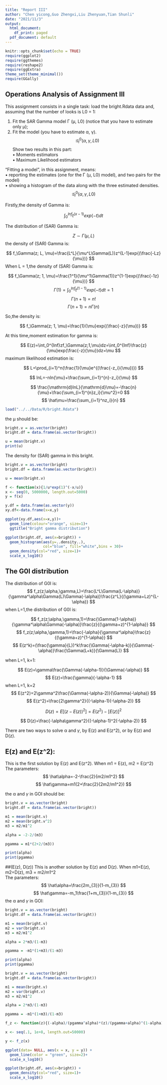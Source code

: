 ```yaml
---
title: "Report III"
author: "Chen yicong,Guo Zhengxi,Liu Zhenyuan,Tian Shunli"
date: "2021/11/3"
output:
  html_document:
    df_print: paged
  pdf_document: default
---
```


```r
knitr::opts_chunk$set(echo = TRUE)
require(ggplot2)
require(ggthemes)
require(reshape2)
require(ggExtra)
theme_set(theme_minimal())
require(GGally)

```

## Operations Analysis of Assignment III
This assignment consists in a single task: load the bright.Rdata
data and, assuming that the number of looks is L0 = 1:

1. Fit the SAR Gamma model Γ (μ, L0) (notice that you have to estimate only μ);
2. Fit the model (you have to estimate α, γ).$$𝒢_I^0(α, γ, L0)$$
Show two results in this part:  
• Moments estimators  
• Maximum Likelihood estimators 

“Fitting a model”, in this assignment, means:  
• reporting the estimates (one for the Γ (μ, L0) model), and two pairs for the model)  
• showing a histogram of the data along with the three estimated densities.$$𝒢_I^0(α, γ, L0)$$ 


Firstly,the density of Gamma is:


$$
\int_0^{Inf} t^{(x-1)}exp(-t)dt
$$

The distribution of (SAR) Gamma is:

$$Z \sim {} \Gamma(\mu, L)$$
the density of (SAR) Gamma is:

$$
f_\Gamma(z; L, \mu)=\frac{L^L}{\mu^L\Gamma(L)}z^{L-1}exp{(\frac{-Lz}{\mu})}
$$
When L = 1,the density of (SAR) Gamma is:

$$
f_\Gamma(z; 1, \mu)=\frac{1^1}{\mu^1\Gamma(1)}z^{1-1}exp{(\frac{-1z}{\mu})}
$$
$$
\Gamma(1)=\int_0^{Inf} t^{(1-1)}exp(-t)dt=1
$$
$$
\Gamma(n+1)=n!
$$
$$
\Gamma(n+1)=n\Gamma(n)
$$

So,the density is:

$$
f_\Gamma(z; 1, \mu)=\frac{1}{\mu}exp{(\frac{-z}{\mu})}
$$

At this time,moment estimation for gamma is:

$$
E(z)=\int_0^{Inf}zf_\Gamma(z;1,\mu)dz=\int_0^{Inf}\frac{z}{\mu}exp(\frac{-z}{\mu})dz=\mu
$$
maximum likelihood estimation is:

$$
L=\prod_{i=1}^n(\frac{1}{\mu}e^{(\frac{-z_i}{\mu})})
$$

$$
lnL=-nln{\mu}+\frac{\sum_{i=1}^{n}-z_i}{\mu}
$$

$$
\frac{\mathrm{d}lnL}{\mathrm{d}\mu}=-\frac{n}{\mu}+\frac{\sum_{i=1}^{n}z_i}{\mu^2}=0
$$
$$
\hat\mu=\frac{\sum_{i=1}^nz_i}{n}
$$

```r
load("../../Data/R/bright.Rdata")
```

the μ should be:

```r
bright.v = as.vector(bright)
bright.df = data.frame(as.vector(bright))

u = mean(bright.v)
print(u)
```

The density for (SAR) gamma in this bright.

```r
bright.v = as.vector(bright)
bright.df = data.frame(as.vector(bright))

u = mean(bright.v)

f <- function(x){1/u*exp(1)^(-x/u)}
x <- seq(0, 5000000, length.out=5000)
y = f(x)

y.df = data.frame(as.vector(y))
xy.df<-data.frame(x=x,y)

ggplot(xy.df,aes(x=x,y))+
  geom_line(colour="orange", size=1)+
  ggtitle("Bright gamma distribution")

ggplot(bright.df, aes(x=bright)) +
  geom_histogram(aes(y=..density..),
                 col="blue", fill="white",bins = 30)+
  geom_density(col="red", size=1)+
  scale_x_log10()
```

## The G0I distribution
The distribution of G0I is:
$$
f_z(z;\alpha,\gamma,L)=\frac{L^L\Gamma(L-\alpha)}{\gamma^\alpha\Gamma(L)\Gamma(-\alpha)}\frac{z^L}{(\gamma+Lz)^{L-\alpha}}
$$
when L=1,the distribution of G0I is:

$$
f_z(z;\alpha,\gamma,1)=\frac{\Gamma(1-\alpha)}{\gamma^\alpha\Gamma(-\alpha)}\frac{z}{(\gamma+z)^{1-\alpha}}
$$
$$
f_z(z;\alpha,\gamma,1)=\frac{-\alpha}{\gamma^\alpha}\frac{z}{(\gamma+z)^{1-\alpha}}
$$
$$
E(z^k)=(\frac{\gamma}{L})^k\frac{\Gamma(-\alpha-k)}{\Gamma(-\alpha)}\frac{\Gamma(L+k)}{\Gamma(L)}
$$

when L=1, k=1:

$$
E(z)=\gamma\frac{\Gamma(-\alpha-1)}{\Gamma(-\alpha)}
$$
$$
E(z)=\frac{\gamma}{-\alpha-1}
$$
when L=1, k=2
$$
E(z^2)=2\gamma^2\frac{\Gamma(-\alpha-2)}{\Gamma(-\alpha)}
$$
$$
E(z^2)=\frac{2\gamma^2}{(-\alpha-1)(-\alpha-2)}
$$

$$
D(z)=E[(z-E(z))^2]=E(z^2)-[E(z)]^2
$$

$$
D(z)=\frac{-\alpha\gamma^2}{(-\alpha-1)^2(-\alpha-2)}
$$

There are two ways to solve  α and $\gamma$, by E(z) and E(z^2), or by E(z) and D(z).

## E(z) and E(z^2):
This is the first solution by E(z) and E(z^2).
When m1 = E(z), m2 = E(z^2)  
The parameters:
$$
\hat\alpha=-2-\frac{2}{m2/m1^2}
$$
$$
\hat\gamma=m1(2+\frac{2}{2m2/m1^2})
$$

the α and $\gamma$ in GOI should be:

```r
bright.v = as.vector(bright)
bright.df = data.frame(as.vector(bright))

m1 = mean(bright.v)
m2 = mean(bright.v^2)
m3 = m2/m1^2

alpha = -2-2/(m3)

pgamma = m1*(2+2/(m3))

print(alpha)
print(pgamma)

```

##(E(z), D(z))
This is another solution by E(z) and D(z).
When m1=E(z), m2=D(z), m3 = m2/m1^2  
The parameters:
$$
\hat\alpha=\frac{2m_{3}}{1-m_{3}}
$$
$$
\hat\gamma=-m_1\frac{1+m_{3}}{1-m_{3}}
$$
the α and $\gamma$ in GOI:

```r
bright.v = as.vector(bright)
bright.df = data.frame(as.vector(bright))

m1 = mean(bright.v)
m2 = var(bright.v)
m3 = m2/m1^2

alpha = 2*m3/(1-m3)

pgamma = -m1*(1+m3)/(1-m3)

print(alpha)
print(pgamma)

```

```r
bright.v = as.vector(bright)
bright.df = data.frame(as.vector(bright))

m1 = mean(bright.v)
m2 = var(bright.v)
m3 = m2/m1^2

alpha = 2*m3/(1-m3)

pgamma = -m1*(1+m3)/(1-m3)

f_z <- function(z){(-alpha)/(pgamma^alpha)*(z)/(pgamma+alpha)^(1-alpha)}

x <- seq(.1, 1e+8, length.out=50000)

y <- f_z(x)

ggplot(data= NULL, aes(x = x, y = y)) +
  geom_line(color = "green", size=2)+
  scale_x_log10()

ggplot(bright.df, aes(x=bright)) +
  geom_density(col="red", size=1)+
  scale_x_log10()

```


